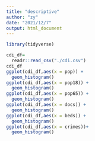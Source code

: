 ```yaml
---
title: "descriptive"
author: "zy"
date: "2021/12/7"
output: html_document
---
```

```r
library(tidyverse)
```

```r
cdi_df=
  readr::read_csv("./cdi.csv")
cdi_df
ggplot(cdi_df,aes(x = pop)) +
  geom_histogram()
ggplot(cdi_df,aes(x = pop18)) +
  geom_histogram()
ggplot(cdi_df,aes(x = pop65)) +
  geom_histogram()
ggplot(cdi_df,aes(x = docs)) +
  geom_histogram()
ggplot(cdi_df,aes(x = beds)) +
  geom_histogram()
ggplot(cdi_df,aes(x = crimes))+
  geom_histogram()
```

